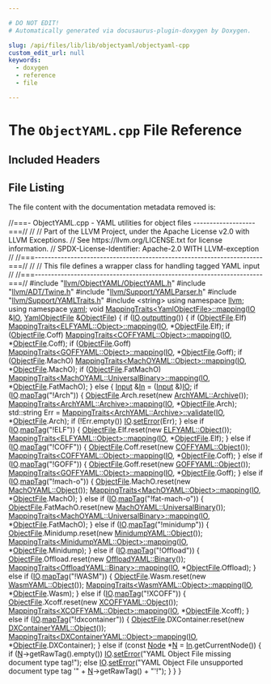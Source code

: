 ```yaml
---

# DO NOT EDIT!
# Automatically generated via docusaurus-plugin-doxygen by Doxygen.

slug: /api/files/lib/lib/objectyaml/objectyaml-cpp
custom_edit_url: null
keywords:
  - doxygen
  - reference
  - file

---
```





# The `ObjectYAML.cpp` File Reference

<DoxygenPage pluginConfig={pluginConfig}>



## Included Headers

<IncludesList>
<IncludesListItem
  filePath="llvm/ObjectYAML/ObjectYAML.h"
  permalink="/docs/api/files/include/include/llvm/include/llvm/objectyaml/objectyaml-h"
  isLocal="true" />
<IncludesListItem
  filePath="llvm/ADT/Twine.h"
  permalink="/docs/api/files/include/include/llvm/include/llvm/adt/twine-h"
  isLocal="true" />
<IncludesListItem
  filePath="llvm/Support/YAMLParser.h"
  permalink="/docs/api/files/include/include/llvm/include/llvm/support/yamlparser-h"
  isLocal="true" />
<IncludesListItem
  filePath="llvm/Support/YAMLTraits.h"
  permalink="/docs/api/files/include/include/llvm/include/llvm/support/yamltraits-h"
  isLocal="true" />
<IncludesListItem
  filePath="string"
  permalink=""
  isLocal="false" />
</IncludesList>


## File Listing

The file content with the documentation metadata removed is:

<ProgramListing>

<Link id="l00001" /><CodeLine lineNumber="1"><span class="doxyHighlightComment">//===- ObjectYAML.cpp - YAML utilities for object files -------------------===//</span></CodeLine>
<Link id="l00002" /><CodeLine lineNumber="2"><span class="doxyHighlightComment">//</span></CodeLine>
<Link id="l00003" /><CodeLine lineNumber="3"><span class="doxyHighlightComment">// Part of the LLVM Project, under the Apache License v2.0 with LLVM Exceptions.</span></CodeLine>
<Link id="l00004" /><CodeLine lineNumber="4"><span class="doxyHighlightComment">// See https://llvm.org/LICENSE.txt for license information.</span></CodeLine>
<Link id="l00005" /><CodeLine lineNumber="5"><span class="doxyHighlightComment">// SPDX-License-Identifier: Apache-2.0 WITH LLVM-exception</span></CodeLine>
<Link id="l00006" /><CodeLine lineNumber="6"><span class="doxyHighlightComment">//</span></CodeLine>
<Link id="l00007" /><CodeLine lineNumber="7"><span class="doxyHighlightComment">//===----------------------------------------------------------------------===//</span></CodeLine>
<Link id="l00008" /><CodeLine lineNumber="8"><span class="doxyHighlightComment">//</span></CodeLine>
<Link id="l00009" /><CodeLine lineNumber="9"><span class="doxyHighlightComment">// This file defines a wrapper class for handling tagged YAML input</span></CodeLine>
<Link id="l00010" /><CodeLine lineNumber="10"><span class="doxyHighlightComment">//</span></CodeLine>
<Link id="l00011" /><CodeLine lineNumber="11"><span class="doxyHighlightComment">//===----------------------------------------------------------------------===//</span></CodeLine>
<Link id="l00012" /><CodeLine lineNumber="12"></CodeLine>
<Link id="l00013" /><CodeLine lineNumber="13"><span class="doxyHighlightPreprocessor">#include &quot;<a href="/docs/api/files/include/include/llvm/include/llvm/objectyaml/objectyaml-h">llvm/ObjectYAML/ObjectYAML.h</a>&quot;</span></CodeLine>
<Link id="l00014" /><CodeLine lineNumber="14"><span class="doxyHighlightPreprocessor">#include &quot;<a href="/docs/api/files/include/include/llvm/include/llvm/adt/twine-h">llvm/ADT/Twine.h</a>&quot;</span></CodeLine>
<Link id="l00015" /><CodeLine lineNumber="15"><span class="doxyHighlightPreprocessor">#include &quot;<a href="/docs/api/files/include/include/llvm/include/llvm/support/yamlparser-h">llvm/Support/YAMLParser.h</a>&quot;</span></CodeLine>
<Link id="l00016" /><CodeLine lineNumber="16"><span class="doxyHighlightPreprocessor">#include &quot;<a href="/docs/api/files/include/include/llvm/include/llvm/support/yamltraits-h">llvm/Support/YAMLTraits.h</a>&quot;</span></CodeLine>
<Link id="l00017" /><CodeLine lineNumber="17"><span class="doxyHighlightPreprocessor">#include &lt;string&gt;</span></CodeLine>
<Link id="l00018" /><CodeLine lineNumber="18"></CodeLine>
<Link id="l00019" /><CodeLine lineNumber="19"><span class="doxyHighlightKeyword">using namespace </span><span class="doxyHighlight"><a href="/docs/api/namespaces/llvm">llvm</a>;</span></CodeLine>
<Link id="l00020" /><CodeLine lineNumber="20"><span class="doxyHighlightKeyword">using namespace </span><span class="doxyHighlight"><a href="/docs/api/namespaces/llvm/yaml">yaml</a>;</span></CodeLine>
<Link id="l00021" /><CodeLine lineNumber="21"></CodeLine>
<Link id="l00022" /><CodeLine lineNumber="22"><span class="doxyHighlightKeywordType">void</span><span class="doxyHighlight"> <a href="/docs/api/structs/llvm/yaml/mappingtraits">MappingTraits&lt;YamlObjectFile&gt;::mapping</a>(<a href="/docs/api/classes/llvm/yaml/io">IO</a> &amp;<a href="/docs/api/classes/llvm/yaml/io">IO</a>,</span></CodeLine>
<Link id="l00023" /><CodeLine lineNumber="23"><span class="doxyHighlight">                                            <a href="/docs/api/structs/llvm/yaml/yamlobjectfile">YamlObjectFile</a> &amp;<a href="/docs/api/classes/llvm/object/objectfile">ObjectFile</a>) &#123;</span></CodeLine>
<Link id="l00024" /><CodeLine lineNumber="24"><span class="doxyHighlight">  </span><span class="doxyHighlightKeywordFlow">if</span><span class="doxyHighlight"> (<a href="/docs/api/classes/llvm/yaml/io">IO</a>.<a href="/docs/api/classes/llvm/yaml/io/#a3f9abe4cc7cc808cb6025ed882bcbb7d">outputting</a>()) &#123;</span></CodeLine>
<Link id="l00025" /><CodeLine lineNumber="25"><span class="doxyHighlight">    </span><span class="doxyHighlightKeywordFlow">if</span><span class="doxyHighlight"> (<a href="/docs/api/classes/llvm/object/objectfile">ObjectFile</a>.Elf)</span></CodeLine>
<Link id="l00026" /><CodeLine lineNumber="26"><span class="doxyHighlight">      <a href="/docs/api/structs/llvm/yaml/mappingtraits">MappingTraits&lt;ELFYAML::Object&gt;::mapping</a>(<a href="/docs/api/classes/llvm/yaml/io">IO</a>, &#42;<a href="/docs/api/classes/llvm/object/objectfile">ObjectFile</a>.Elf);</span></CodeLine>
<Link id="l00027" /><CodeLine lineNumber="27"><span class="doxyHighlight">    </span><span class="doxyHighlightKeywordFlow">if</span><span class="doxyHighlight"> (<a href="/docs/api/classes/llvm/object/objectfile">ObjectFile</a>.Coff)</span></CodeLine>
<Link id="l00028" /><CodeLine lineNumber="28"><span class="doxyHighlight">      <a href="/docs/api/structs/llvm/yaml/mappingtraits">MappingTraits&lt;COFFYAML::Object&gt;::mapping</a>(<a href="/docs/api/classes/llvm/yaml/io">IO</a>, &#42;<a href="/docs/api/classes/llvm/object/objectfile">ObjectFile</a>.Coff);</span></CodeLine>
<Link id="l00029" /><CodeLine lineNumber="29"><span class="doxyHighlight">    </span><span class="doxyHighlightKeywordFlow">if</span><span class="doxyHighlight"> (<a href="/docs/api/classes/llvm/object/objectfile">ObjectFile</a>.Goff)</span></CodeLine>
<Link id="l00030" /><CodeLine lineNumber="30"><span class="doxyHighlight">      <a href="/docs/api/structs/llvm/yaml/mappingtraits">MappingTraits&lt;GOFFYAML::Object&gt;::mapping</a>(<a href="/docs/api/classes/llvm/yaml/io">IO</a>, &#42;<a href="/docs/api/classes/llvm/object/objectfile">ObjectFile</a>.Goff);</span></CodeLine>
<Link id="l00031" /><CodeLine lineNumber="31"><span class="doxyHighlight">    </span><span class="doxyHighlightKeywordFlow">if</span><span class="doxyHighlight"> (<a href="/docs/api/classes/llvm/object/objectfile">ObjectFile</a>.MachO)</span></CodeLine>
<Link id="l00032" /><CodeLine lineNumber="32"><span class="doxyHighlight">      <a href="/docs/api/structs/llvm/yaml/mappingtraits">MappingTraits&lt;MachOYAML::Object&gt;::mapping</a>(<a href="/docs/api/classes/llvm/yaml/io">IO</a>, &#42;<a href="/docs/api/classes/llvm/object/objectfile">ObjectFile</a>.MachO);</span></CodeLine>
<Link id="l00033" /><CodeLine lineNumber="33"><span class="doxyHighlight">    </span><span class="doxyHighlightKeywordFlow">if</span><span class="doxyHighlight"> (<a href="/docs/api/classes/llvm/object/objectfile">ObjectFile</a>.FatMachO)</span></CodeLine>
<Link id="l00034" /><CodeLine lineNumber="34"><span class="doxyHighlight">      <a href="/docs/api/structs/llvm/yaml/mappingtraits">MappingTraits&lt;MachOYAML::UniversalBinary&gt;::mapping</a>(<a href="/docs/api/classes/llvm/yaml/io">IO</a>,</span></CodeLine>
<Link id="l00035" /><CodeLine lineNumber="35"><span class="doxyHighlight">                                                         &#42;<a href="/docs/api/classes/llvm/object/objectfile">ObjectFile</a>.FatMachO);</span></CodeLine>
<Link id="l00036" /><CodeLine lineNumber="36"><span class="doxyHighlight">  &#125; </span><span class="doxyHighlightKeywordFlow">else</span><span class="doxyHighlight"> &#123;</span></CodeLine>
<Link id="l00037" /><CodeLine lineNumber="37"><span class="doxyHighlight">    <a href="/docs/api/classes/llvm/yaml/input">Input</a> &amp;<a href="/docs/api/namespaces/llvm/tgtok/#abbc5259d649363016626e2529fabe0c5a5fa7b4069ef3bd1ceb9f2caa315cf5ac">In</a> = (<a href="/docs/api/classes/llvm/yaml/input">Input</a> &amp;)<a href="/docs/api/classes/llvm/yaml/io">IO</a>;</span></CodeLine>
<Link id="l00038" /><CodeLine lineNumber="38"><span class="doxyHighlight">    </span><span class="doxyHighlightKeywordFlow">if</span><span class="doxyHighlight"> (<a href="/docs/api/classes/llvm/yaml/io">IO</a>.<a href="/docs/api/classes/llvm/yaml/io/#a48aefe64f43e923bdcaddcc2ea3eaf0c">mapTag</a>(</span><span class="doxyHighlightStringLiteral">&quot;!Arch&quot;</span><span class="doxyHighlight">)) &#123;</span></CodeLine>
<Link id="l00039" /><CodeLine lineNumber="39"><span class="doxyHighlight">      <a href="/docs/api/classes/llvm/object/objectfile">ObjectFile</a>.Arch.reset(</span><span class="doxyHighlightKeyword">new</span><span class="doxyHighlight"> <a href="/docs/api/structs/llvm/archyaml/archive">ArchYAML::Archive</a>());</span></CodeLine>
<Link id="l00040" /><CodeLine lineNumber="40"><span class="doxyHighlight">      <a href="/docs/api/structs/llvm/yaml/mappingtraits">MappingTraits&lt;ArchYAML::Archive&gt;::mapping</a>(<a href="/docs/api/classes/llvm/yaml/io">IO</a>, &#42;<a href="/docs/api/classes/llvm/object/objectfile">ObjectFile</a>.Arch);</span></CodeLine>
<Link id="l00041" /><CodeLine lineNumber="41"><span class="doxyHighlight">      std::string Err =</span></CodeLine>
<Link id="l00042" /><CodeLine lineNumber="42"><span class="doxyHighlight">          <a href="/docs/api/structs/llvm/yaml/mappingtraits">MappingTraits&lt;ArchYAML::Archive&gt;::validate</a>(<a href="/docs/api/classes/llvm/yaml/io">IO</a>, &#42;<a href="/docs/api/classes/llvm/object/objectfile">ObjectFile</a>.Arch);</span></CodeLine>
<Link id="l00043" /><CodeLine lineNumber="43"><span class="doxyHighlight">      </span><span class="doxyHighlightKeywordFlow">if</span><span class="doxyHighlight"> (!Err.empty())</span></CodeLine>
<Link id="l00044" /><CodeLine lineNumber="44"><span class="doxyHighlight">        <a href="/docs/api/classes/llvm/yaml/io">IO</a>.<a href="/docs/api/classes/llvm/yaml/io/#a930906994b5dc96a35696936fe705c15">setError</a>(Err);</span></CodeLine>
<Link id="l00045" /><CodeLine lineNumber="45"><span class="doxyHighlight">    &#125; </span><span class="doxyHighlightKeywordFlow">else</span><span class="doxyHighlight"> </span><span class="doxyHighlightKeywordFlow">if</span><span class="doxyHighlight"> (<a href="/docs/api/classes/llvm/yaml/io">IO</a>.<a href="/docs/api/classes/llvm/yaml/io/#a48aefe64f43e923bdcaddcc2ea3eaf0c">mapTag</a>(</span><span class="doxyHighlightStringLiteral">&quot;!ELF&quot;</span><span class="doxyHighlight">)) &#123;</span></CodeLine>
<Link id="l00046" /><CodeLine lineNumber="46"><span class="doxyHighlight">      <a href="/docs/api/classes/llvm/object/objectfile">ObjectFile</a>.Elf.reset(</span><span class="doxyHighlightKeyword">new</span><span class="doxyHighlight"> <a href="/docs/api/structs/llvm/elfyaml/object">ELFYAML::Object</a>());</span></CodeLine>
<Link id="l00047" /><CodeLine lineNumber="47"><span class="doxyHighlight">      <a href="/docs/api/structs/llvm/yaml/mappingtraits">MappingTraits&lt;ELFYAML::Object&gt;::mapping</a>(<a href="/docs/api/classes/llvm/yaml/io">IO</a>, &#42;<a href="/docs/api/classes/llvm/object/objectfile">ObjectFile</a>.Elf);</span></CodeLine>
<Link id="l00048" /><CodeLine lineNumber="48"><span class="doxyHighlight">    &#125; </span><span class="doxyHighlightKeywordFlow">else</span><span class="doxyHighlight"> </span><span class="doxyHighlightKeywordFlow">if</span><span class="doxyHighlight"> (<a href="/docs/api/classes/llvm/yaml/io">IO</a>.<a href="/docs/api/classes/llvm/yaml/io/#a48aefe64f43e923bdcaddcc2ea3eaf0c">mapTag</a>(</span><span class="doxyHighlightStringLiteral">&quot;!COFF&quot;</span><span class="doxyHighlight">)) &#123;</span></CodeLine>
<Link id="l00049" /><CodeLine lineNumber="49"><span class="doxyHighlight">      <a href="/docs/api/classes/llvm/object/objectfile">ObjectFile</a>.Coff.reset(</span><span class="doxyHighlightKeyword">new</span><span class="doxyHighlight"> <a href="/docs/api/structs/llvm/coffyaml/object">COFFYAML::Object</a>());</span></CodeLine>
<Link id="l00050" /><CodeLine lineNumber="50"><span class="doxyHighlight">      <a href="/docs/api/structs/llvm/yaml/mappingtraits">MappingTraits&lt;COFFYAML::Object&gt;::mapping</a>(<a href="/docs/api/classes/llvm/yaml/io">IO</a>, &#42;<a href="/docs/api/classes/llvm/object/objectfile">ObjectFile</a>.Coff);</span></CodeLine>
<Link id="l00051" /><CodeLine lineNumber="51"><span class="doxyHighlight">    &#125; </span><span class="doxyHighlightKeywordFlow">else</span><span class="doxyHighlight"> </span><span class="doxyHighlightKeywordFlow">if</span><span class="doxyHighlight"> (<a href="/docs/api/classes/llvm/yaml/io">IO</a>.<a href="/docs/api/classes/llvm/yaml/io/#a48aefe64f43e923bdcaddcc2ea3eaf0c">mapTag</a>(</span><span class="doxyHighlightStringLiteral">&quot;!GOFF&quot;</span><span class="doxyHighlight">)) &#123;</span></CodeLine>
<Link id="l00052" /><CodeLine lineNumber="52"><span class="doxyHighlight">      <a href="/docs/api/classes/llvm/object/objectfile">ObjectFile</a>.Goff.reset(</span><span class="doxyHighlightKeyword">new</span><span class="doxyHighlight"> <a href="/docs/api/structs/llvm/goffyaml/object">GOFFYAML::Object</a>());</span></CodeLine>
<Link id="l00053" /><CodeLine lineNumber="53"><span class="doxyHighlight">      <a href="/docs/api/structs/llvm/yaml/mappingtraits">MappingTraits&lt;GOFFYAML::Object&gt;::mapping</a>(<a href="/docs/api/classes/llvm/yaml/io">IO</a>, &#42;<a href="/docs/api/classes/llvm/object/objectfile">ObjectFile</a>.Goff);</span></CodeLine>
<Link id="l00054" /><CodeLine lineNumber="54"><span class="doxyHighlight">    &#125; </span><span class="doxyHighlightKeywordFlow">else</span><span class="doxyHighlight"> </span><span class="doxyHighlightKeywordFlow">if</span><span class="doxyHighlight"> (<a href="/docs/api/classes/llvm/yaml/io">IO</a>.<a href="/docs/api/classes/llvm/yaml/io/#a48aefe64f43e923bdcaddcc2ea3eaf0c">mapTag</a>(</span><span class="doxyHighlightStringLiteral">&quot;!mach-o&quot;</span><span class="doxyHighlight">)) &#123;</span></CodeLine>
<Link id="l00055" /><CodeLine lineNumber="55"><span class="doxyHighlight">      <a href="/docs/api/classes/llvm/object/objectfile">ObjectFile</a>.MachO.reset(</span><span class="doxyHighlightKeyword">new</span><span class="doxyHighlight"> <a href="/docs/api/structs/llvm/machoyaml/object">MachOYAML::Object</a>());</span></CodeLine>
<Link id="l00056" /><CodeLine lineNumber="56"><span class="doxyHighlight">      <a href="/docs/api/structs/llvm/yaml/mappingtraits">MappingTraits&lt;MachOYAML::Object&gt;::mapping</a>(<a href="/docs/api/classes/llvm/yaml/io">IO</a>, &#42;<a href="/docs/api/classes/llvm/object/objectfile">ObjectFile</a>.MachO);</span></CodeLine>
<Link id="l00057" /><CodeLine lineNumber="57"><span class="doxyHighlight">    &#125; </span><span class="doxyHighlightKeywordFlow">else</span><span class="doxyHighlight"> </span><span class="doxyHighlightKeywordFlow">if</span><span class="doxyHighlight"> (<a href="/docs/api/classes/llvm/yaml/io">IO</a>.<a href="/docs/api/classes/llvm/yaml/io/#a48aefe64f43e923bdcaddcc2ea3eaf0c">mapTag</a>(</span><span class="doxyHighlightStringLiteral">&quot;!fat-mach-o&quot;</span><span class="doxyHighlight">)) &#123;</span></CodeLine>
<Link id="l00058" /><CodeLine lineNumber="58"><span class="doxyHighlight">      <a href="/docs/api/classes/llvm/object/objectfile">ObjectFile</a>.FatMachO.reset(</span><span class="doxyHighlightKeyword">new</span><span class="doxyHighlight"> <a href="/docs/api/structs/llvm/machoyaml/universalbinary">MachOYAML::UniversalBinary</a>());</span></CodeLine>
<Link id="l00059" /><CodeLine lineNumber="59"><span class="doxyHighlight">      <a href="/docs/api/structs/llvm/yaml/mappingtraits">MappingTraits&lt;MachOYAML::UniversalBinary&gt;::mapping</a>(<a href="/docs/api/classes/llvm/yaml/io">IO</a>,</span></CodeLine>
<Link id="l00060" /><CodeLine lineNumber="60"><span class="doxyHighlight">                                                         &#42;<a href="/docs/api/classes/llvm/object/objectfile">ObjectFile</a>.FatMachO);</span></CodeLine>
<Link id="l00061" /><CodeLine lineNumber="61"><span class="doxyHighlight">    &#125; </span><span class="doxyHighlightKeywordFlow">else</span><span class="doxyHighlight"> </span><span class="doxyHighlightKeywordFlow">if</span><span class="doxyHighlight"> (<a href="/docs/api/classes/llvm/yaml/io">IO</a>.<a href="/docs/api/classes/llvm/yaml/io/#a48aefe64f43e923bdcaddcc2ea3eaf0c">mapTag</a>(</span><span class="doxyHighlightStringLiteral">&quot;!minidump&quot;</span><span class="doxyHighlight">)) &#123;</span></CodeLine>
<Link id="l00062" /><CodeLine lineNumber="62"><span class="doxyHighlight">      <a href="/docs/api/classes/llvm/object/objectfile">ObjectFile</a>.Minidump.reset(</span><span class="doxyHighlightKeyword">new</span><span class="doxyHighlight"> <a href="/docs/api/structs/llvm/minidumpyaml/object">MinidumpYAML::Object</a>());</span></CodeLine>
<Link id="l00063" /><CodeLine lineNumber="63"><span class="doxyHighlight">      <a href="/docs/api/structs/llvm/yaml/mappingtraits">MappingTraits&lt;MinidumpYAML::Object&gt;::mapping</a>(<a href="/docs/api/classes/llvm/yaml/io">IO</a>, &#42;<a href="/docs/api/classes/llvm/object/objectfile">ObjectFile</a>.Minidump);</span></CodeLine>
<Link id="l00064" /><CodeLine lineNumber="64"><span class="doxyHighlight">    &#125; </span><span class="doxyHighlightKeywordFlow">else</span><span class="doxyHighlight"> </span><span class="doxyHighlightKeywordFlow">if</span><span class="doxyHighlight"> (<a href="/docs/api/classes/llvm/yaml/io">IO</a>.<a href="/docs/api/classes/llvm/yaml/io/#a48aefe64f43e923bdcaddcc2ea3eaf0c">mapTag</a>(</span><span class="doxyHighlightStringLiteral">&quot;!Offload&quot;</span><span class="doxyHighlight">)) &#123;</span></CodeLine>
<Link id="l00065" /><CodeLine lineNumber="65"><span class="doxyHighlight">      <a href="/docs/api/classes/llvm/object/objectfile">ObjectFile</a>.Offload.reset(</span><span class="doxyHighlightKeyword">new</span><span class="doxyHighlight"> <a href="/docs/api/structs/llvm/offloadyaml/binary">OffloadYAML::Binary</a>());</span></CodeLine>
<Link id="l00066" /><CodeLine lineNumber="66"><span class="doxyHighlight">      <a href="/docs/api/structs/llvm/yaml/mappingtraits">MappingTraits&lt;OffloadYAML::Binary&gt;::mapping</a>(<a href="/docs/api/classes/llvm/yaml/io">IO</a>, &#42;<a href="/docs/api/classes/llvm/object/objectfile">ObjectFile</a>.Offload);</span></CodeLine>
<Link id="l00067" /><CodeLine lineNumber="67"><span class="doxyHighlight">    &#125; </span><span class="doxyHighlightKeywordFlow">else</span><span class="doxyHighlight"> </span><span class="doxyHighlightKeywordFlow">if</span><span class="doxyHighlight"> (<a href="/docs/api/classes/llvm/yaml/io">IO</a>.<a href="/docs/api/classes/llvm/yaml/io/#a48aefe64f43e923bdcaddcc2ea3eaf0c">mapTag</a>(</span><span class="doxyHighlightStringLiteral">&quot;!WASM&quot;</span><span class="doxyHighlight">)) &#123;</span></CodeLine>
<Link id="l00068" /><CodeLine lineNumber="68"><span class="doxyHighlight">      <a href="/docs/api/classes/llvm/object/objectfile">ObjectFile</a>.Wasm.reset(</span><span class="doxyHighlightKeyword">new</span><span class="doxyHighlight"> <a href="/docs/api/structs/llvm/wasmyaml/object">WasmYAML::Object</a>());</span></CodeLine>
<Link id="l00069" /><CodeLine lineNumber="69"><span class="doxyHighlight">      <a href="/docs/api/structs/llvm/yaml/mappingtraits">MappingTraits&lt;WasmYAML::Object&gt;::mapping</a>(<a href="/docs/api/classes/llvm/yaml/io">IO</a>, &#42;<a href="/docs/api/classes/llvm/object/objectfile">ObjectFile</a>.Wasm);</span></CodeLine>
<Link id="l00070" /><CodeLine lineNumber="70"><span class="doxyHighlight">    &#125; </span><span class="doxyHighlightKeywordFlow">else</span><span class="doxyHighlight"> </span><span class="doxyHighlightKeywordFlow">if</span><span class="doxyHighlight"> (<a href="/docs/api/classes/llvm/yaml/io">IO</a>.<a href="/docs/api/classes/llvm/yaml/io/#a48aefe64f43e923bdcaddcc2ea3eaf0c">mapTag</a>(</span><span class="doxyHighlightStringLiteral">&quot;!XCOFF&quot;</span><span class="doxyHighlight">)) &#123;</span></CodeLine>
<Link id="l00071" /><CodeLine lineNumber="71"><span class="doxyHighlight">      <a href="/docs/api/classes/llvm/object/objectfile">ObjectFile</a>.Xcoff.reset(</span><span class="doxyHighlightKeyword">new</span><span class="doxyHighlight"> <a href="/docs/api/structs/llvm/xcoffyaml/object">XCOFFYAML::Object</a>());</span></CodeLine>
<Link id="l00072" /><CodeLine lineNumber="72"><span class="doxyHighlight">      <a href="/docs/api/structs/llvm/yaml/mappingtraits">MappingTraits&lt;XCOFFYAML::Object&gt;::mapping</a>(<a href="/docs/api/classes/llvm/yaml/io">IO</a>, &#42;<a href="/docs/api/classes/llvm/object/objectfile">ObjectFile</a>.Xcoff);</span></CodeLine>
<Link id="l00073" /><CodeLine lineNumber="73"><span class="doxyHighlight">    &#125; </span><span class="doxyHighlightKeywordFlow">else</span><span class="doxyHighlight"> </span><span class="doxyHighlightKeywordFlow">if</span><span class="doxyHighlight"> (<a href="/docs/api/classes/llvm/yaml/io">IO</a>.<a href="/docs/api/classes/llvm/yaml/io/#a48aefe64f43e923bdcaddcc2ea3eaf0c">mapTag</a>(</span><span class="doxyHighlightStringLiteral">&quot;!dxcontainer&quot;</span><span class="doxyHighlight">)) &#123;</span></CodeLine>
<Link id="l00074" /><CodeLine lineNumber="74"><span class="doxyHighlight">      <a href="/docs/api/classes/llvm/object/objectfile">ObjectFile</a>.DXContainer.reset(</span><span class="doxyHighlightKeyword">new</span><span class="doxyHighlight"> <a href="/docs/api/structs/llvm/dxcontaineryaml/object">DXContainerYAML::Object</a>());</span></CodeLine>
<Link id="l00075" /><CodeLine lineNumber="75"><span class="doxyHighlight">      <a href="/docs/api/structs/llvm/yaml/mappingtraits">MappingTraits&lt;DXContainerYAML::Object&gt;::mapping</a>(<a href="/docs/api/classes/llvm/yaml/io">IO</a>,</span></CodeLine>
<Link id="l00076" /><CodeLine lineNumber="76"><span class="doxyHighlight">                                                      &#42;<a href="/docs/api/classes/llvm/object/objectfile">ObjectFile</a>.DXContainer);</span></CodeLine>
<Link id="l00077" /><CodeLine lineNumber="77"><span class="doxyHighlight">    &#125; </span><span class="doxyHighlightKeywordFlow">else</span><span class="doxyHighlight"> </span><span class="doxyHighlightKeywordFlow">if</span><span class="doxyHighlight"> (</span><span class="doxyHighlightKeyword">const</span><span class="doxyHighlight"> <a href="/docs/api/classes/node">Node</a> &#42;<a href="/docs/api/files/lib/lib/support/regcomp-c/#a0240ac851181b84ac374872dc5434ee4">N</a> = <a href="/docs/api/namespaces/llvm/tgtok/#abbc5259d649363016626e2529fabe0c5a5fa7b4069ef3bd1ceb9f2caa315cf5ac">In</a>.getCurrentNode()) &#123;</span></CodeLine>
<Link id="l00078" /><CodeLine lineNumber="78"><span class="doxyHighlight">      </span><span class="doxyHighlightKeywordFlow">if</span><span class="doxyHighlight"> (<a href="/docs/api/files/lib/lib/support/regcomp-c/#a0240ac851181b84ac374872dc5434ee4">N</a>-&gt;getRawTag().empty())</span></CodeLine>
<Link id="l00079" /><CodeLine lineNumber="79"><span class="doxyHighlight">        <a href="/docs/api/classes/llvm/yaml/io">IO</a>.<a href="/docs/api/classes/llvm/yaml/io/#a930906994b5dc96a35696936fe705c15">setError</a>(</span><span class="doxyHighlightStringLiteral">&quot;YAML Object File missing document type tag!&quot;</span><span class="doxyHighlight">);</span></CodeLine>
<Link id="l00080" /><CodeLine lineNumber="80"><span class="doxyHighlight">      </span><span class="doxyHighlightKeywordFlow">else</span></CodeLine>
<Link id="l00081" /><CodeLine lineNumber="81"><span class="doxyHighlight">        <a href="/docs/api/classes/llvm/yaml/io">IO</a>.<a href="/docs/api/classes/llvm/yaml/io/#a930906994b5dc96a35696936fe705c15">setError</a>(</span><span class="doxyHighlightStringLiteral">&quot;YAML Object File unsupported document type tag &#39;&quot;</span><span class="doxyHighlight"> +</span></CodeLine>
<Link id="l00082" /><CodeLine lineNumber="82"><span class="doxyHighlight">                    <a href="/docs/api/files/lib/lib/support/regcomp-c/#a0240ac851181b84ac374872dc5434ee4">N</a>-&gt;getRawTag() + </span><span class="doxyHighlightStringLiteral">&quot;&#39;!&quot;</span><span class="doxyHighlight">);</span></CodeLine>
<Link id="l00083" /><CodeLine lineNumber="83"><span class="doxyHighlight">    &#125;</span></CodeLine>
<Link id="l00084" /><CodeLine lineNumber="84"><span class="doxyHighlight">  &#125;</span></CodeLine>
<Link id="l00085" /><CodeLine lineNumber="85"><span class="doxyHighlight">&#125;</span></CodeLine>

</ProgramListing>


</DoxygenPage>
